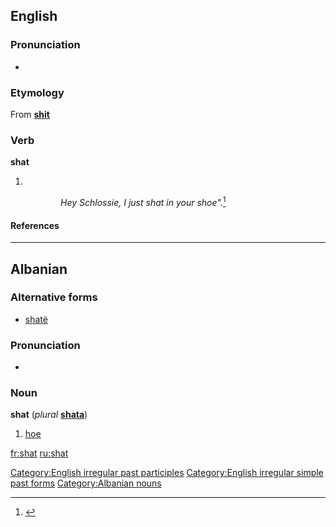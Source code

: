 ==English==

===Pronunciation===
* {{IPA|/ʃæt/}}
*: {{rhymes|æt}}

===Etymology===
From '''[[shit]]'''

===Verb===
'''shat'''

# {{past of|shit}}
::''Hey Schlossie, I just shat in your shoe".''<ref name="Julian O'Neill quote from Workers Online, May 1999">{{cite news|url=http://workers.labor.net.au/12/b_sportspage_pete.html|title=Let He Without Sin Kick The First Goal|last=Moss|first=Peter|date=07-05-1999|work=Workers Online, Sport|publisher=Labor Council of NSW|accessdate=2009-04-13}}</ref>

====References====
<references/>

[[Category:English irregular past participles]]
[[Category:English irregular simple past forms]]

----

==Albanian==

===Alternative forms===
* [[shatë]]

===Pronunciation===
* {{IPA|/ʃat/|lang=sq}}

===Noun===
'''shat''' {{m}} (''plural'' '''[[shata]]''')

# [[hoe]]

[[Category:Albanian nouns]]

[[fr:shat]]
[[ru:shat]]